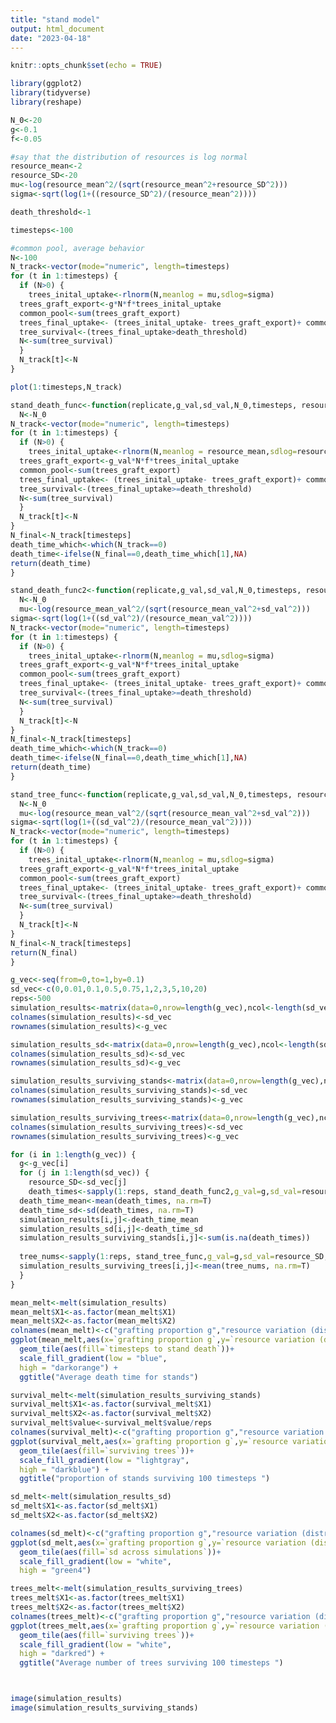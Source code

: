 ```yaml
---
title: "stand model"
output: html_document
date: "2023-04-18"
---
```


```r
knitr::opts_chunk$set(echo = TRUE)
```

```r
library(ggplot2)
library(tidyverse)
library(reshape)
```


```r
N_0<-20
g<-0.1
f<-0.05

#say that the distribution of resources is log normal
resource_mean<-2
resource_SD<-20
mu<-log(resource_mean^2/(sqrt(resource_mean^2+resource_SD^2)))
sigma<-sqrt(log(1+((resource_SD^2)/(resource_mean^2))))

death_threshold<-1

timesteps<-100
```

```r
#common pool, average behavior
N<-100
N_track<-vector(mode="numeric", length=timesteps)
for (t in 1:timesteps) {
  if (N>0) {
    trees_inital_uptake<-rlnorm(N,meanlog = mu,sdlog=sigma)
  trees_graft_export<-g*N*f*trees_inital_uptake
  common_pool<-sum(trees_graft_export)
  trees_final_uptake<- (trees_inital_uptake- trees_graft_export)+ common_pool/N
  tree_survival<-(trees_final_uptake>death_threshold)
  N<-sum(tree_survival)
  }
  N_track[t]<-N
} 

plot(1:timesteps,N_track)
```

```r
stand_death_func<-function(replicate,g_val,sd_val,N_0,timesteps, resource_mean_val){
  N<-N_0
N_track<-vector(mode="numeric", length=timesteps)
for (t in 1:timesteps) {
  if (N>0) {
    trees_inital_uptake<-rlnorm(N,meanlog = resource_mean,sdlog=resource_SD)
  trees_graft_export<-g_val*N*f*trees_inital_uptake
  common_pool<-sum(trees_graft_export)
  trees_final_uptake<- (trees_inital_uptake- trees_graft_export)+ common_pool/N
  tree_survival<-(trees_final_uptake>=death_threshold)
  N<-sum(tree_survival)
  }
  N_track[t]<-N
} 
N_final<-N_track[timesteps]
death_time_which<-which(N_track==0)
death_time<-ifelse(N_final==0,death_time_which[1],NA)
return(death_time)
}
```
```r
stand_death_func2<-function(replicate,g_val,sd_val,N_0,timesteps, resource_mean_val){
  N<-N_0
  mu<-log(resource_mean_val^2/(sqrt(resource_mean_val^2+sd_val^2)))
sigma<-sqrt(log(1+((sd_val^2)/(resource_mean_val^2))))
N_track<-vector(mode="numeric", length=timesteps)
for (t in 1:timesteps) {
  if (N>0) {
    trees_inital_uptake<-rlnorm(N,meanlog = mu,sdlog=sigma)
  trees_graft_export<-g_val*N*f*trees_inital_uptake
  common_pool<-sum(trees_graft_export)
  trees_final_uptake<- (trees_inital_uptake- trees_graft_export)+ common_pool/N
  tree_survival<-(trees_final_uptake>=death_threshold)
  N<-sum(tree_survival)
  }
  N_track[t]<-N
} 
N_final<-N_track[timesteps]
death_time_which<-which(N_track==0)
death_time<-ifelse(N_final==0,death_time_which[1],NA)
return(death_time)
}

```
```r
stand_tree_func<-function(replicate,g_val,sd_val,N_0,timesteps, resource_mean_val){
  N<-N_0
  mu<-log(resource_mean_val^2/(sqrt(resource_mean_val^2+sd_val^2)))
sigma<-sqrt(log(1+((sd_val^2)/(resource_mean_val^2))))
N_track<-vector(mode="numeric", length=timesteps)
for (t in 1:timesteps) {
  if (N>0) {
    trees_inital_uptake<-rlnorm(N,meanlog = mu,sdlog=sigma)
  trees_graft_export<-g_val*N*f*trees_inital_uptake
  common_pool<-sum(trees_graft_export)
  trees_final_uptake<- (trees_inital_uptake- trees_graft_export)+ common_pool/N
  tree_survival<-(trees_final_uptake>=death_threshold)
  N<-sum(tree_survival)
  }
  N_track[t]<-N
} 
N_final<-N_track[timesteps]
return(N_final)
}
```



```r
g_vec<-seq(from=0,to=1,by=0.1)
sd_vec<-c(0,0.01,0.1,0.5,0.75,1,2,3,5,10,20)
reps<-500
simulation_results<-matrix(data=0,nrow=length(g_vec),ncol<-length(sd_vec))
colnames(simulation_results)<-sd_vec
rownames(simulation_results)<-g_vec

simulation_results_sd<-matrix(data=0,nrow=length(g_vec),ncol<-length(sd_vec))
colnames(simulation_results_sd)<-sd_vec
rownames(simulation_results_sd)<-g_vec

simulation_results_surviving_stands<-matrix(data=0,nrow=length(g_vec),ncol<-length(sd_vec))
colnames(simulation_results_surviving_stands)<-sd_vec
rownames(simulation_results_surviving_stands)<-g_vec

simulation_results_surviving_trees<-matrix(data=0,nrow=length(g_vec),ncol<-length(sd_vec))
colnames(simulation_results_surviving_trees)<-sd_vec
rownames(simulation_results_surviving_trees)<-g_vec

for (i in 1:length(g_vec)) {
  g<-g_vec[i]
  for (j in 1:length(sd_vec)) {
    resource_SD<-sd_vec[j]
    death_times<-sapply(1:reps, stand_death_func2,g_val=g,sd_val=resource_SD,N_0=20,timesteps = 100,resource_mean_val = resource_mean)
  death_time_mean<-mean(death_times, na.rm=T) 
  death_time_sd<-sd(death_times, na.rm=T) 
  simulation_results[i,j]<-death_time_mean
  simulation_results_sd[i,j]<-death_time_sd
  simulation_results_surviving_stands[i,j]<-sum(is.na(death_times))
  
  tree_nums<-sapply(1:reps, stand_tree_func,g_val=g,sd_val=resource_SD,N_0=20,timesteps = 100,resource_mean_val = resource_mean)
  simulation_results_surviving_trees[i,j]<-mean(tree_nums, na.rm=T) 
  }
}
```

```r
mean_melt<-melt(simulation_results)
mean_melt$X1<-as.factor(mean_melt$X1)
mean_melt$X2<-as.factor(mean_melt$X2)
colnames(mean_melt)<-c("grafting proportion g","resource variation (distribution sd)","timesteps to stand death")
ggplot(mean_melt,aes(x=`grafting proportion g`,y=`resource variation (distribution sd)`))+
  geom_tile(aes(fill=`timesteps to stand death`))+
  scale_fill_gradient(low = "blue",
  high = "darkorange") +
  ggtitle("Average death time for stands")

survival_melt<-melt(simulation_results_surviving_stands)
survival_melt$X1<-as.factor(survival_melt$X1)
survival_melt$X2<-as.factor(survival_melt$X2)
survival_melt$value<-survival_melt$value/reps
colnames(survival_melt)<-c("grafting proportion g","resource variation (distribution sd)","surviving trees")
ggplot(survival_melt,aes(x=`grafting proportion g`,y=`resource variation (distribution sd)`))+
  geom_tile(aes(fill=`surviving trees`))+
  scale_fill_gradient(low = "lightgray",
  high = "darkblue") +
  ggtitle("proportion of stands surviving 100 timesteps ")

sd_melt<-melt(simulation_results_sd)
sd_melt$X1<-as.factor(sd_melt$X1)
sd_melt$X2<-as.factor(sd_melt$X2)

colnames(sd_melt)<-c("grafting proportion g","resource variation (distribution sd)","sd across simulations")
ggplot(sd_melt,aes(x=`grafting proportion g`,y=`resource variation (distribution sd)`))+
  geom_tile(aes(fill=`sd across simulations`))+
  scale_fill_gradient(low = "white",
  high = "green4") 

trees_melt<-melt(simulation_results_surviving_trees)
trees_melt$X1<-as.factor(trees_melt$X1)
trees_melt$X2<-as.factor(trees_melt$X2)
colnames(trees_melt)<-c("grafting proportion g","resource variation (distribution sd)","surviving trees")
ggplot(trees_melt,aes(x=`grafting proportion g`,y=`resource variation (distribution sd)`))+
  geom_tile(aes(fill=`surviving trees`))+
  scale_fill_gradient(low = "white",
  high = "darkred") +
  ggtitle("Average number of trees surviving 100 timesteps ")



image(simulation_results)
image(simulation_results_surviving_stands)
```

